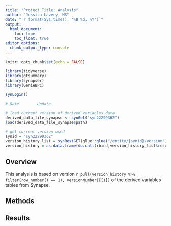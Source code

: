```yaml
---
title: "Project Title: Analysis"
author: "Jessica Lavery, MS"
date: "`r format(Sys.time(), '%B %d, %Y')`"
output:
  html_document:
    toc: true
    toc_float: true
editor_options: 
  chunk_output_type: console
---
```


```r
knitr::opts_chunk$set(echo = FALSE)

library(tidyverse)
library(gtsummary)
library(synapser)
library(GenieBPC)

synLogin()

# Date        Update

```

```r
# load current version of derived variables data
derived_data_file_synapse <- synGet("syn22299362")
load(derived_data_file_synapse$path)
```

```r
# get current version used
synid = "syn22299362"
version_history_list = synRestGET(glue::glue("/entity/{synid}/version"))
version_history = as.data.frame(do.call(rbind,version_history_list$results))
```


## Overview

This analysis is based on version `r pull(version_history %>% filter(row_number() == 1), versionNumber)[[1]]` 
of the derived variables tables from Synapse.

## Methods

## Results
